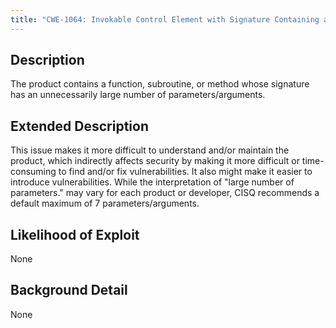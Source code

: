 ```yaml
---
title: "CWE-1064: Invokable Control Element with Signature Containing an Excessive Number of Parameters"
---
```


## Description
The product contains a function, subroutine, or method whose signature has an unnecessarily large number of
					parameters/arguments.

## Extended Description
This issue makes it more difficult to understand and/or maintain the product, which indirectly affects security by making it more difficult or time-consuming to find and/or fix vulnerabilities.  It also might make it easier to introduce vulnerabilities.
While the interpretation of "large number of parameters." may vary for each product or developer, CISQ recommends a default maximum of 7 parameters/arguments.

## Likelihood of Exploit
None

## Background Detail
None
        